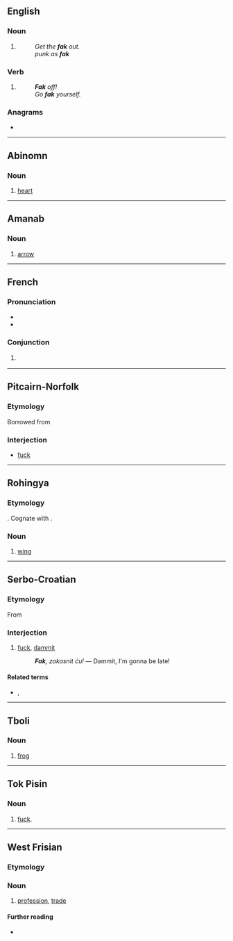 {{also|fák|FÁK|fåk|Fäk}}
==English==

===Noun===
{{en-noun|-}}

# {{lb|en|nonstandard}} {{alternative form of|en|fuck}}
#: ''Get the '''fak''' out.''
#: ''punk as '''fak'''''

===Verb===
{{head|en|verb}}

# {{lb|en|nonstandard}} {{alternative form of|en|fuck}}
#: '''''Fak''' off!''
#: ''Go '''fak''' yourself.''

===Anagrams===
* {{anagrams|en|a=afk|AFK|FKA|afk|f.k.a.|f/k/a|fka|kaf}}

----

==Abinomn==

===Noun===
{{head|bsa|noun}}

# {{lb|bsa|anatomy}} [[heart]]

----

==Amanab==

===Noun===
{{head|amn|noun}}

# [[arrow]]

----

==French==

===Pronunciation===
* {{fr-IPA}}
* {{audio|fr|LL-Q150 (fra)-DenisdeShawi-fak.wav|Audio (CAN)}}

===Conjunction===
{{head|fr|conjunction}}

# {{lb|fr|Quebec|informal}} {{eye dialect of|fr|fait que}}

----

==Pitcairn-Norfolk==

===Etymology===
Borrowed from {{bor|pih|en|fuck}}

===Interjection===
{{head|pih|interjection}}

*{{lb|pih|vulgar}} [[fuck]]

----

==Rohingya==

===Etymology===
{{inh+|rhg|sa|पक्ष|t=wing, feather}}. Cognate with {{cog|as|পাখি}}.

===Noun===
{{head|rhg|noun}}

# [[wing]]

----

==Serbo-Croatian==

===Etymology===
From {{der|sh|en|fuck}}

===Interjection===
{{sh-interjection}}

# {{lb|sh|colloquial}} [[fuck]], [[dammit]]
#: '''''Fak''', zakasnit ću!'' — Dammit, I'm gonna be late!

====Related terms====
* {{l|sh|sranje}}, {{l|sh|šit}}

----

==Tboli==

===Noun===
{{head|tbl|noun}}

# [[frog]]

----

==Tok Pisin==

===Noun===
{{head|tpi|noun}}

#{{lb|tpi|vulgar}} [[fuck]].

----

==West Frisian==

===Etymology===
{{rfe|fy}}

===Noun===
{{fy-noun|n|fakken|fakje}}

# [[profession]], [[trade]]

====Further reading====
* {{R:WFT|20836}}